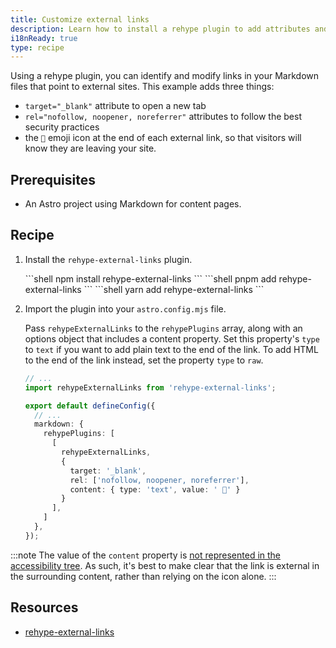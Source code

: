 ```yaml
---
title: Customize external links
description: Learn how to install a rehype plugin to add attributes and icons to external links in your Markdown files.
i18nReady: true
type: recipe
---
```



Using a rehype plugin, you can identify and modify links in your Markdown files that point to external sites. This example adds three things:
- `target="_blank"` attribute to open a new tab
- `rel="nofollow, noopener, noreferrer"` attributes to follow the best security practices
- the `🔗` emoji icon at the end of each external link, so that visitors will know they are leaving your site.

## Prerequisites
- An Astro project using Markdown for content pages.

## Recipe

1. Install the `rehype-external-links` plugin.

    <PackageManagerTabs>
        <Fragment slot="npm">
        ```shell
        npm install rehype-external-links
        ```
        </Fragment>
        <Fragment slot="pnpm">
        ```shell
        pnpm add rehype-external-links
        ```
        </Fragment>
        <Fragment slot="yarn">
        ```shell
        yarn add rehype-external-links
        ```
        </Fragment>
      </PackageManagerTabs>

2. Import the plugin into your `astro.config.mjs` file.

	Pass `rehypeExternalLinks` to the `rehypePlugins` array, along with an options object that includes a content property. Set this property's `type` to `text` if you want to add plain text to the end of the link. To add HTML to the end of the link instead, set the property `type` to	`raw`.

    ```ts
    // ...
    import rehypeExternalLinks from 'rehype-external-links';

    export default defineConfig({
      // ...
      markdown: {
        rehypePlugins: [
          [
            rehypeExternalLinks,
            {
              target: '_blank', 
              rel: ['nofollow, noopener, noreferrer'],
              content: { type: 'text', value: ' 🔗' }
            }
          ],
        ]
      },
    });
    ```

:::note
  The value of the `content` property is [not represented in the accessibility tree](https://developer.mozilla.org/en-US/docs/Web/CSS/content#accessibility_concerns). As such, it's best to make clear that the link is external in the surrounding content, rather than relying on the icon alone.
:::

## Resources
- [rehype-external-links](https://www.npmjs.com/package/rehype-external-links)
